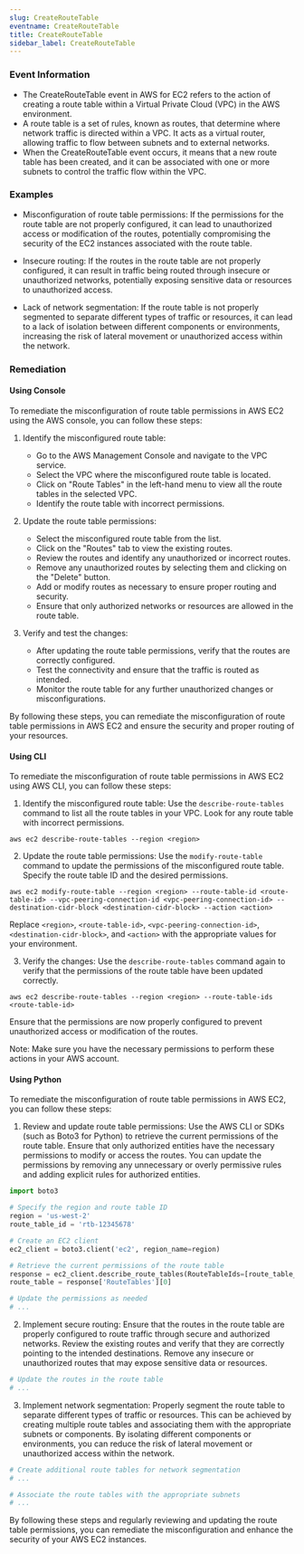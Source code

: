 ```yaml
--- 
slug: CreateRouteTable
eventname: CreateRouteTable
title: CreateRouteTable
sidebar_label: CreateRouteTable
---
```

                       
### Event Information

- The CreateRouteTable event in AWS for EC2 refers to the action of creating a route table within a Virtual Private Cloud (VPC) in the AWS environment.
- A route table is a set of rules, known as routes, that determine where network traffic is directed within a VPC. It acts as a virtual router, allowing traffic to flow between subnets and to external networks.
- When the CreateRouteTable event occurs, it means that a new route table has been created, and it can be associated with one or more subnets to control the traffic flow within the VPC.


### Examples

- Misconfiguration of route table permissions: If the permissions for the route table are not properly configured, it can lead to unauthorized access or modification of the routes, potentially compromising the security of the EC2 instances associated with the route table.

- Insecure routing: If the routes in the route table are not properly configured, it can result in traffic being routed through insecure or unauthorized networks, potentially exposing sensitive data or resources to unauthorized access.

- Lack of network segmentation: If the route table is not properly segmented to separate different types of traffic or resources, it can lead to a lack of isolation between different components or environments, increasing the risk of lateral movement or unauthorized access within the network.

### Remediation

#### Using Console

To remediate the misconfiguration of route table permissions in AWS EC2 using the AWS console, you can follow these steps:

1. Identify the misconfigured route table: 
   - Go to the AWS Management Console and navigate to the VPC service.
   - Select the VPC where the misconfigured route table is located.
   - Click on "Route Tables" in the left-hand menu to view all the route tables in the selected VPC.
   - Identify the route table with incorrect permissions.

2. Update the route table permissions:
   - Select the misconfigured route table from the list.
   - Click on the "Routes" tab to view the existing routes.
   - Review the routes and identify any unauthorized or incorrect routes.
   - Remove any unauthorized routes by selecting them and clicking on the "Delete" button.
   - Add or modify routes as necessary to ensure proper routing and security.
   - Ensure that only authorized networks or resources are allowed in the route table.

3. Verify and test the changes:
   - After updating the route table permissions, verify that the routes are correctly configured.
   - Test the connectivity and ensure that the traffic is routed as intended.
   - Monitor the route table for any further unauthorized changes or misconfigurations.

By following these steps, you can remediate the misconfiguration of route table permissions in AWS EC2 and ensure the security and proper routing of your resources.

#### Using CLI

To remediate the misconfiguration of route table permissions in AWS EC2 using AWS CLI, you can follow these steps:

1. Identify the misconfigured route table: Use the `describe-route-tables` command to list all the route tables in your VPC. Look for any route table with incorrect permissions.

```
aws ec2 describe-route-tables --region <region>
```

2. Update the route table permissions: Use the `modify-route-table` command to update the permissions of the misconfigured route table. Specify the route table ID and the desired permissions.

```
aws ec2 modify-route-table --region <region> --route-table-id <route-table-id> --vpc-peering-connection-id <vpc-peering-connection-id> --destination-cidr-block <destination-cidr-block> --action <action>
```

Replace `<region>`, `<route-table-id>`, `<vpc-peering-connection-id>`, `<destination-cidr-block>`, and `<action>` with the appropriate values for your environment.

3. Verify the changes: Use the `describe-route-tables` command again to verify that the permissions of the route table have been updated correctly.

```
aws ec2 describe-route-tables --region <region> --route-table-ids <route-table-id>
```

Ensure that the permissions are now properly configured to prevent unauthorized access or modification of the routes.

Note: Make sure you have the necessary permissions to perform these actions in your AWS account.

#### Using Python

To remediate the misconfiguration of route table permissions in AWS EC2, you can follow these steps:

1. Review and update route table permissions: Use the AWS CLI or SDKs (such as Boto3 for Python) to retrieve the current permissions of the route table. Ensure that only authorized entities have the necessary permissions to modify or access the routes. You can update the permissions by removing any unnecessary or overly permissive rules and adding explicit rules for authorized entities.

```python
import boto3

# Specify the region and route table ID
region = 'us-west-2'
route_table_id = 'rtb-12345678'

# Create an EC2 client
ec2_client = boto3.client('ec2', region_name=region)

# Retrieve the current permissions of the route table
response = ec2_client.describe_route_tables(RouteTableIds=[route_table_id])
route_table = response['RouteTables'][0]

# Update the permissions as needed
# ...

```

2. Implement secure routing: Ensure that the routes in the route table are properly configured to route traffic through secure and authorized networks. Review the existing routes and verify that they are correctly pointing to the intended destinations. Remove any insecure or unauthorized routes that may expose sensitive data or resources.

```python
# Update the routes in the route table
# ...

```

3. Implement network segmentation: Properly segment the route table to separate different types of traffic or resources. This can be achieved by creating multiple route tables and associating them with the appropriate subnets or components. By isolating different components or environments, you can reduce the risk of lateral movement or unauthorized access within the network.

```python
# Create additional route tables for network segmentation
# ...

# Associate the route tables with the appropriate subnets
# ...

```

By following these steps and regularly reviewing and updating the route table permissions, you can remediate the misconfiguration and enhance the security of your AWS EC2 instances.


 